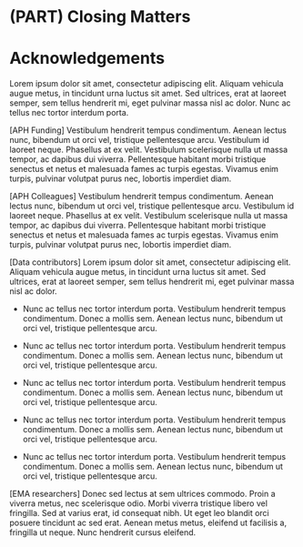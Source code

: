 # (PART) Closing Matters {-}

# Acknowledgements {-}

Lorem ipsum dolor sit amet, consectetur adipiscing elit. Aliquam vehicula augue
metus, in tincidunt urna luctus sit amet. Sed ultrices, erat at laoreet semper,
sem tellus hendrerit mi, eget pulvinar massa nisl ac dolor. Nunc ac tellus nec
tortor interdum porta.

[APH Funding] Vestibulum hendrerit tempus condimentum. Aenean lectus nunc,
bibendum ut orci vel, tristique pellentesque arcu. Vestibulum id laoreet
neque. Phasellus at ex velit. Vestibulum scelerisque nulla ut massa tempor, ac
dapibus dui viverra. Pellentesque habitant morbi tristique senectus et netus et
malesuada fames ac turpis egestas. Vivamus enim turpis, pulvinar volutpat purus
nec, lobortis imperdiet diam.

[APH Colleagues] Vestibulum hendrerit tempus condimentum. Aenean lectus
nunc, bibendum ut orci vel, tristique pellentesque arcu. Vestibulum id laoreet
neque. Phasellus at ex velit. Vestibulum scelerisque nulla ut massa tempor, ac
dapibus dui viverra. Pellentesque habitant morbi tristique senectus et netus et
malesuada fames ac turpis egestas. Vivamus enim turpis, pulvinar volutpat purus
nec, lobortis imperdiet diam.
 
[Data contributors] Lorem ipsum dolor sit amet, consectetur adipiscing elit.
Aliquam vehicula augue metus, in tincidunt urna luctus sit amet. Sed ultrices,
erat at laoreet semper, sem tellus hendrerit mi, eget pulvinar massa nisl ac
dolor. 

- Nunc ac tellus nec tortor interdum porta. Vestibulum hendrerit tempus
condimentum. Donec a mollis sem. Aenean lectus nunc, bibendum ut orci vel,
tristique pellentesque arcu. 

- Nunc ac tellus nec tortor interdum porta. Vestibulum hendrerit tempus
condimentum. Donec a mollis sem. Aenean lectus nunc, bibendum ut orci vel,
tristique pellentesque arcu.

- Nunc ac tellus nec tortor interdum porta. Vestibulum hendrerit tempus
condimentum. Donec a mollis sem. Aenean lectus nunc, bibendum ut orci vel,
tristique pellentesque arcu.

- Nunc ac tellus nec tortor interdum porta. Vestibulum hendrerit tempus
condimentum. Donec a mollis sem. Aenean lectus nunc, bibendum ut orci vel,
tristique pellentesque arcu.

- Nunc ac tellus nec tortor interdum porta. Vestibulum hendrerit tempus
condimentum. Donec a mollis sem. Aenean lectus nunc, bibendum ut orci vel,
tristique pellentesque arcu.

[EMA researchers] Donec sed lectus at sem ultrices commodo. Proin a viverra
metus, nec scelerisque odio. Morbi viverra tristique libero vel fringilla. Sed
at varius erat, id consequat nibh. Ut eget leo blandit orci posuere tincidunt ac
sed erat. Aenean metus metus, eleifend ut facilisis a, fringilla ut neque. Nunc
hendrerit cursus eleifend.




